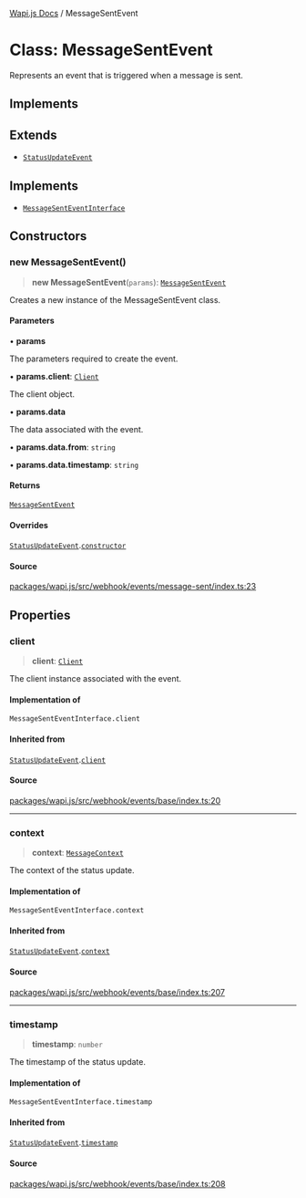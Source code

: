 [Wapi.js Docs](../README.mdx) / MessageSentEvent

# Class: MessageSentEvent

Represents an event that is triggered when a message is sent.

## Implements

## Extends

- [`StatusUpdateEvent`](StatusUpdateEvent.mdx)

## Implements

- [`MessageSentEventInterface`](../type-aliases/MessageSentEventInterface.mdx)

## Constructors

### new MessageSentEvent()

> **new MessageSentEvent**(`params`): [`MessageSentEvent`](MessageSentEvent.mdx)

Creates a new instance of the MessageSentEvent class.

#### Parameters

• **params**

The parameters required to create the event.

• **params.client**: [`Client`](Client.mdx)

The client object.

• **params.data**

The data associated with the event.

• **params.data.from**: `string`

• **params.data.timestamp**: `string`

#### Returns

[`MessageSentEvent`](MessageSentEvent.mdx)

#### Overrides

[`StatusUpdateEvent`](StatusUpdateEvent.mdx).[`constructor`](StatusUpdateEvent.mdx#constructors)

#### Source

[packages/wapi.js/src/webhook/events/message-sent/index.ts:23](https://github.com/sarthakjdev/wapi.js/blob/1b066ed4efaf997a4bb012da51514dfcb4165da6/packages/wapi.js/src/webhook/events/message-sent/index.ts#L23)

## Properties

### client

> **client**: [`Client`](Client.mdx)

The client instance associated with the event.

#### Implementation of

`MessageSentEventInterface.client`

#### Inherited from

[`StatusUpdateEvent`](StatusUpdateEvent.mdx).[`client`](StatusUpdateEvent.mdx#client)

#### Source

[packages/wapi.js/src/webhook/events/base/index.ts:20](https://github.com/sarthakjdev/wapi.js/blob/1b066ed4efaf997a4bb012da51514dfcb4165da6/packages/wapi.js/src/webhook/events/base/index.ts#L20)

***

### context

> **context**: [`MessageContext`](../type-aliases/MessageContext.mdx)

The context of the status update.

#### Implementation of

`MessageSentEventInterface.context`

#### Inherited from

[`StatusUpdateEvent`](StatusUpdateEvent.mdx).[`context`](StatusUpdateEvent.mdx#context)

#### Source

[packages/wapi.js/src/webhook/events/base/index.ts:207](https://github.com/sarthakjdev/wapi.js/blob/1b066ed4efaf997a4bb012da51514dfcb4165da6/packages/wapi.js/src/webhook/events/base/index.ts#L207)

***

### timestamp

> **timestamp**: `number`

The timestamp of the status update.

#### Implementation of

`MessageSentEventInterface.timestamp`

#### Inherited from

[`StatusUpdateEvent`](StatusUpdateEvent.mdx).[`timestamp`](StatusUpdateEvent.mdx#timestamp)

#### Source

[packages/wapi.js/src/webhook/events/base/index.ts:208](https://github.com/sarthakjdev/wapi.js/blob/1b066ed4efaf997a4bb012da51514dfcb4165da6/packages/wapi.js/src/webhook/events/base/index.ts#L208)
